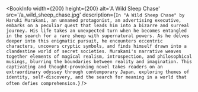 
<BookInfo
  width={200}
  height={200}
  alt='A Wild Sleep Chase'
  src='/a_wild_sheep_chase.jpg'
  description={`In "A Wild Sheep Chase" by Haruki Murakami, an unnamed protagonist, an advertising executive, embarks on a peculiar quest that leads him into a bizarre and surreal journey. His life takes an unexpected turn when he becomes entangled in the search for a rare sheep with supernatural powers. As he delves deeper into this enigmatic pursuit, he encounters eccentric characters, uncovers cryptic symbols, and finds himself drawn into a clandestine world of secret societies. Murakami's narrative weaves together elements of magical realism, introspection, and philosophical musings, blurring the boundaries between reality and imagination. This captivating and thought-provoking novel takes readers on an extraordinary odyssey through contemporary Japan, exploring themes of identity, self-discovery, and the search for meaning in a world that often defies comprehension.`}
/>
